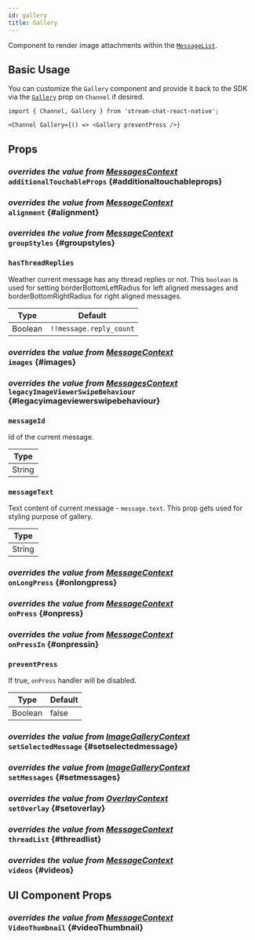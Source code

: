```yaml
---
id: gallery
title: Gallery
---
```






Component to render image attachments within the [`MessageList`](./message-list.mdx).

## Basic Usage

You can customize the `Gallery` component and provide it back to the SDK via the [`Gallery`](../../core-components/channel#gallery) prop on `Channel` if desired.

```tsx
import { Channel, Gallery } from 'stream-chat-react-native';

<Channel Gallery={() => <Gallery preventPress />}
```

## Props

### <div class="label description">_overrides the value from [MessagesContext](../../contexts/messages-context#additionaltouchableprops)_</div> `additionalTouchableProps` \{#additionaltouchableprops}

<AdditionalTouchableProps />

### <div class="label description">_overrides the value from [MessageContext](../../contexts/message-context#alignment)_</div> `alignment` \{#alignment}

<Alignment />

### <div class="label description">_overrides the value from [MessageContext](../../contexts/message-context#groupstyles)_</div> `groupStyles` \{#groupstyles}

<GroupStyles />

### `hasThreadReplies`

Weather current message has any thread replies or not. This `boolean` is used for setting borderBottomLeftRadius for left aligned messages and borderBottomRightRadius for right aligned messages.

| Type    | Default                 |
| ------- | ----------------------- |
| Boolean | `!!message.reply_count` |

### <div class="label description">_overrides the value from [MessageContext](../../contexts/message-context#images)_</div> `images` \{#images}

<Images />

### <div class="label description">_overrides the value from [MessagesContext](../../contexts/messages-context#legacyimageviewerswipebehaviour)_</div> `legacyImageViewerSwipeBehaviour` \{#legacyimageviewerswipebehaviour}

<LegacyImageViewerSwipeBehaviour />

### `messageId`

Id of the current message.

| Type   |
| ------ |
| String |

### `messageText`

Text content of current message - `message.text`. This prop gets used for styling purpose of gallery.

| Type   |
| ------ |
| String |

### <div class="label description">_overrides the value from [MessageContext](../../contexts/message-context#onlongpress)_</div> `onLongPress` \{#onlongpress}

<OnLongPress />

### <div class="label description">_overrides the value from [MessageContext](../../contexts/message-context#onpress)_</div> `onPress` \{#onpress}

<OnPress />

### <div class="label description">_overrides the value from [MessageContext](../../contexts/message-context#onpressin)_</div> `onPressIn` \{#onpressin}

<OnPressIn />

### `preventPress`

If true, `onPress` handler will be disabled.

| Type    | Default |
| ------- | ------- |
| Boolean | false   |

### <div class="label description">_overrides the value from [ImageGalleryContext](../../contexts/image-gallery-context#setimage)_</div> `setSelectedMessage` \{#setselectedmessage}

<SetSelectedMessage />

### <div class="label description">_overrides the value from [ImageGalleryContext](../../contexts/image-gallery-context#setimages)_</div> `setMessages` \{#setmessages}

<SetMessages />

### <div class="label description">_overrides the value from [OverlayContext](../../contexts/overlay-context#setoverlay)_</div> `setOverlay` \{#setoverlay}

<SetOverlay />

### <div class="label description">_overrides the value from [MessageContext](../../contexts/message-context#threadlist)_</div> `threadList` \{#threadlist}

<ThreadList />

### <div class="label description">_overrides the value from [MessageContext](../../contexts/message-context#videos)_</div> `videos` \{#videos}

<Videos />

## UI Component Props

### <div class="label description">_overrides the value from [MessageContext](../../contexts/messages-context#videothumbnail)_</div> `VideoThumbnail` \{#videoThumbnail}

<VideoThumbnail />
